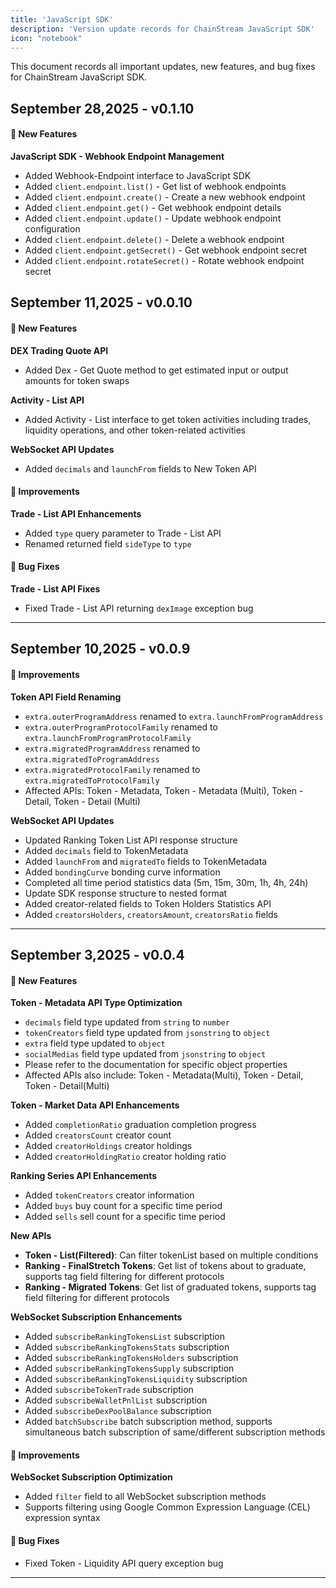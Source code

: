 ```yaml
---
title: 'JavaScript SDK'
description: 'Version update records for ChainStream JavaScript SDK'
icon: "notebook"
---
```


This document records all important updates, new features, and bug fixes for ChainStream JavaScript SDK.

## September 28,2025 - v0.1.10

#### 🚀 New Features

**JavaScript SDK - Webhook Endpoint Management**
- Added Webhook-Endpoint interface to JavaScript SDK
- Added `client.endpoint.list()` - Get list of webhook endpoints
- Added `client.endpoint.create()` - Create a new webhook endpoint
- Added `client.endpoint.get()` - Get webhook endpoint details
- Added `client.endpoint.update()` - Update webhook endpoint configuration
- Added `client.endpoint.delete()` - Delete a webhook endpoint
- Added `client.endpoint.getSecret()` - Get webhook endpoint secret
- Added `client.endpoint.rotateSecret()` - Rotate webhook endpoint secret

## September 11,2025 - v0.0.10

#### 🚀 New Features

**DEX Trading Quote API**
- Added Dex - Get Quote method to get estimated input or output amounts for token swaps

**Activity - List API**
- Added Activity - List interface to get token activities including trades, liquidity operations, and other token-related activities

**WebSocket API Updates**
- Added `decimals` and `launchFrom` fields to New Token API

#### 🔧 Improvements

**Trade - List API Enhancements**
- Added `type` query parameter to Trade - List API
- Renamed returned field `sideType` to `type`

#### 🐛 Bug Fixes

**Trade - List API Fixes**
- Fixed Trade - List API returning `dexImage` exception bug

---

## September 10,2025 - v0.0.9

#### 🔧 Improvements

**Token API Field Renaming**
- `extra.outerProgramAddress` renamed to `extra.launchFromProgramAddress`
- `extra.outerProgramProtocolFamily` renamed to `extra.launchFromProgramProtocolFamily`
- `extra.migratedProgramAddress` renamed to `extra.migratedToProgramAddress`
- `extra.migratedProtocolFamily` renamed to `extra.migratedToProtocolFamily`
- Affected APIs: Token - Metadata, Token - Metadata (Multi), Token - Detail, Token - Detail (Multi)

**WebSocket API Updates**
- Updated Ranking Token List API response structure
- Added `decimals` field to TokenMetadata
- Added `launchFrom` and `migratedTo` fields to TokenMetadata
- Added `bondingCurve` bonding curve information
- Completed all time period statistics data (5m, 15m, 30m, 1h, 4h, 24h)
- Update SDK response structure to nested format
- Added creator-related fields to Token Holders Statistics API
- Added `creatorsHolders`, `creatorsAmount`, `creatorsRatio` fields

---

## September 3,2025 - v0.0.4

#### 🚀 New Features

**Token - Metadata API Type Optimization**
  - `decimals` field type updated from `string` to `number`
  - `tokenCreators` field type updated from `jsonstring` to `object`
  - `extra` field type updated to `object`
  - `socialMedias` field type updated from `jsonstring` to `object`
  - Please refer to the documentation for specific object properties
  - Affected APIs also include: Token - Metadata(Multi), Token - Detail, Token - Detail(Multi)

**Token - Market Data API Enhancements**
- Added `completionRatio` graduation completion progress
- Added `creatorsCount` creator count
- Added `creatorHoldings` creator holdings
- Added `creatorHoldingRatio` creator holding ratio

**Ranking Series API Enhancements**
- Added `tokenCreators` creator information
- Added `buys` buy count for a specific time period
- Added `sells` sell count for a specific time period

**New APIs**
- **Token - List(Filtered)**: Can filter tokenList based on multiple conditions
- **Ranking - FinalStretch Tokens**: Get list of tokens about to graduate, supports tag field filtering for different protocols
- **Ranking - Migrated Tokens**: Get list of graduated tokens, supports tag field filtering for different protocols

**WebSocket Subscription Enhancements**
- Added `subscribeRankingTokensList` subscription
- Added `subscribeRankingTokensStats` subscription
- Added `subscribeRankingTokensHolders` subscription
- Added `subscribeRankingTokensSupply` subscription
- Added `subscribeRankingTokensLiquidity` subscription
- Added `subscribeTokenTrade` subscription
- Added `subscribeWalletPnlList` subscription
- Added `subscribeDexPoolBalance` subscription
- Added `batchSubscribe` batch subscription method, supports simultaneous batch subscription of same/different subscription methods

#### 🔧 Improvements

**WebSocket Subscription Optimization**
- Added `filter` field to all WebSocket subscription methods
- Supports filtering using Google Common Expression Language (CEL) expression syntax

#### 🐛 Bug Fixes

- Fixed Token - Liquidity API query exception bug

---